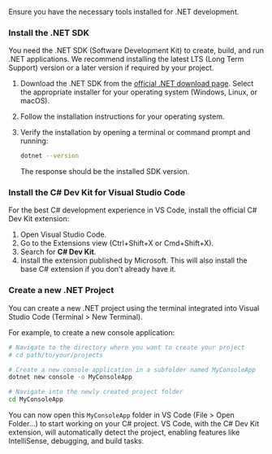 Ensure you have the necessary tools installed for .NET development.

### Install the .NET SDK

You need the .NET SDK (Software Development Kit) to create, build, and run .NET applications. We recommend installing the latest LTS (Long Term Support) version or a later version if required by your project.

1. Download the .NET SDK from the [official .NET download page](https://dotnet.microsoft.com/download). Select the appropriate installer for your operating system (Windows, Linux, or macOS).
1. Follow the installation instructions for your operating system.
1. Verify the installation by opening a terminal or command prompt and running:

    ```bash
    dotnet --version
    ```

    The response should be the installed SDK version.

### Install the C# Dev Kit for Visual Studio Code

For the best C# development experience in VS Code, install the official C# Dev Kit extension:

1. Open Visual Studio Code.
1. Go to the Extensions view (Ctrl+Shift+X or Cmd+Shift+X).
1. Search for **C# Dev Kit**.
1. Install the extension published by Microsoft. This will also install the base C# extension if you don't already have it.

### Create a new .NET Project

You can create a new .NET project using the terminal integrated into Visual Studio Code (Terminal > New Terminal).

For example, to create a new console application:

```bash
# Navigate to the directory where you want to create your project
# cd path/to/your/projects

# Create a new console application in a subfolder named MyConsoleApp
dotnet new console -o MyConsoleApp

# Navigate into the newly created project folder
cd MyConsoleApp
```

You can now open this `MyConsoleApp` folder in VS Code (File > Open Folder...) to start working on your C# project. VS Code, with the C# Dev Kit extension, will automatically detect the project, enabling features like IntelliSense, debugging, and build tasks.